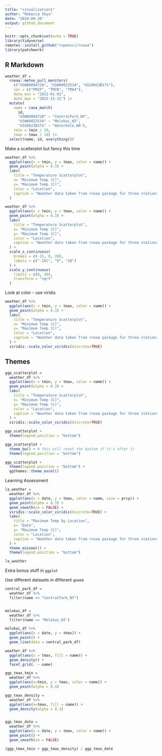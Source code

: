 ```yaml
---
title: "visualization1"
author: "Rebecca Shyu"
date: "2024-09-26"
output: github_document
---
```


```r
knitr::opts_chunk$set(echo = TRUE)
library(tidyverse)
remotes::install_github("ropensci/rnoaa")
library(patchwork)

```

## R Markdown


```r
weather_df = 
  rnoaa::meteo_pull_monitors(
    c("USW00094728", "USW00022534", "USS0023B17S"),
    var = c("PRCP", "TMIN", "TMAX"), 
    date_min = "2021-01-01",
    date_max = "2022-12-31") |>
  mutate(
    name = case_match(
      id, 
      "USW00094728" ~ "CentralPark_NY", 
      "USW00022534" ~ "Molokai_HI",
      "USS0023B17S" ~ "Waterhole_WA"),
    tmin = tmin / 10,
    tmax = tmax / 10) |>
  select(name, id, everything())
```
Make a scatterplot but fancy this time

```r
weather_df %>% 
  ggplot(aes(x = tmin, y = tmax, color = name)) +
  geom_point(alpha = 0.3) +
  labs(
    title = "Temperature Scatterplot",
    x= "Minimum Temp (C)",
    y= "Maximum Temp (C)",
    color = "Location",
    caption = "Weather data taken from rnoaa package for three stations."
  )
```
```r
weather_df %>% 
  ggplot(aes(x = tmin, y = tmax, color = name)) +
  geom_point(alpha = 0.3) +
  labs(
    title = "Temperature Scatterplot",
    x= "Minimum Temp (C)",
    y= "Maximum Temp (C)",
    color = "Location",
    caption = "Weather data taken from rnoaa package for three stations."
  ) +
  scale_x_continuous(
    breaks = c(-15, 0, 20),
    labels = c("-15C", "0", "20")
  ) +
  scale_y_continuous(
    limits = c(0, 30),
    transform = "sqrt"
  )
```

Look at color - use viridis
```r
weather_df %>% 
  ggplot(aes(x = tmin, y = tmax, color = name)) +
  geom_point(alpha = 0.3) +
  labs(
    title = "Temperature Scatterplot",
    x= "Minimum Temp (C)",
    y= "Maximum Temp (C)",
    color = "Location",
    caption = "Weather data taken from rnoaa package for three stations."
  ) +
  viridis::scale_color_viridis(discrete=TRUE)
```

## Themes

```r
ggp_scatterplot = 
  weather_df %>% 
  ggplot(aes(x = tmin, y = tmax, color = name)) +
  geom_point(alpha = 0.3) +
  labs(
    title = "Temperature Scatterplot",
    x= "Minimum Temp (C)",
    y= "Maximum Temp (C)",
    color = "Location",
    caption = "Weather data taken from rnoaa package for three stations."
  ) +
  viridis::scale_color_viridis(discrete=TRUE)
```


```r
ggp_scatterplot +
  theme(legend.position = "bottom")

ggp_scatterplot +
  theme_bw() + # this will reset the bottom if it's after it
  theme(legend.position = "bottom")

ggp_scatterplot +
  theme(legend.position = "bottom") +
  ggthemes::theme_excel()

```

Learning Assessment
```r
la_weather = 
  weather_df %>% 
  ggplot(aes(x = date, y = tmax, color = name, size = prcp)) +
  geom_point(alpha = 0.3) +
  geom_smooth(se = FALSE) +
  viridis::scale_color_viridis(discrete=TRUE) +
  labs(
    title = "Maximum Temp by Location",
    x= "Date",
    y= "Maximum Temp (C)",
    color = "Location",
    caption = "Weather data taken from rnoaa package for three stations."
  ) +
  theme_minimal() +
  theme(legend.position = "bottom")

la_weather
```

Extra bonus stuff in `ggplot`


Use different datasets in dfiferent `geom`s
```r
central_park_df = 
  weather_df %>% 
  filter(name == "CentralPark_NY")


molokai_df =
  weather_df %>% 
  filter(name == "Molokai_HI")

molokai_df %>% 
  ggplot(aes(x = date, y = tmax)) +
  geom_point() +
  geom_line(data = central_park_df)
```

```r

weather_df %>% 
  ggplot(aes(x = tmax, fill = name)) +
  geom_density() +
  facet_grid(. ~ name)
```

```r
ggp_tmax_tmin = 
  weather_df %>% 
  ggplot(aes(x=tmin, y = tmax, color = name)) +
  geom_point(alpha = 0.3)

ggp_tmax_density = 
  weather_df %>% 
  ggplot(aes(x=tmax, fill = name)) +
  geom_density(alpha = 0.3)


ggp_tmax_date = 
  weather_df %>% 
  ggplot(aes(x = date, y = tmax, color = name)) +
  geom_point() +
  geom_smooth(se = FALSE)

(ggp_tmax_tmin + ggp_tmax_density) / ggp_tmax_date
```

